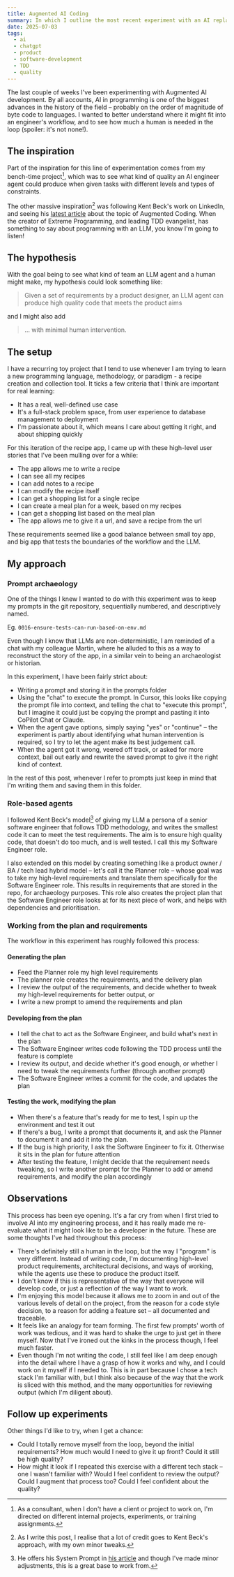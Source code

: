 ```yaml
---
title: Augmented AI Coding
summary: In which I outline the most recent experiment with an AI replacing me as an engineer (and as a product owner!)
date: 2025-07-03
tags:
  - ai
  - chatgpt
  - product
  - software-development
  - TDD
  - quality
---
```


The last couple of weeks I've been experimenting with Augmented AI development. By all accounts, AI in programming is one of the biggest advances in the history of the field – probably on the order of magnitude of byte code to languages. I wanted to better understand where it might fit into an engineer's workflow, and to see how much a human is needed in the loop (spoiler: it's not none!).

## The inspiration

Part of the inspiration for this line of experimentation comes from my bench-time project[^1], which was to see what kind of quality an AI engineer agent could produce when given tasks with different levels and types of constraints.

The other massive inspiration[^2] was following Kent Beck's work on LinkedIn, and seeing his [latest article](https://tidyfirst.substack.com/p/augmented-coding-beyond-the-vibes) about the topic of Augmented Coding. When the creator of Extreme Programming, and leading TDD evangelist, has something to say about programming with an LLM, you know I'm going to listen!

## The hypothesis

With the goal being to see what kind of team an LLM agent and a human might make, my hypothesis could look something like:

> Given a set of requirements by a product designer, an LLM agent can produce high quality code that meets the product aims

and I might also add

> ... with minimal human intervention.

## The setup

I have a recurring toy project that I tend to use whenever I am trying to learn a new programming language, methodology, or paradigm - a recipe creation and collection tool. It ticks a few criteria that I think are important for real learning:

- It has a real, well-defined use case
- It's a full-stack problem space, from user experience to database management to deployment
- I'm passionate about it, which means I care about getting it right, and about shipping quickly

For this iteration of the recipe app, I came up with these high-level user stories that I've been mulling over for a while:

- The app allows me to write a recipe
- I can see all my recipes
- I can add notes to a recipe
- I can modify the recipe itself
- I can get a shopping list for a single recipe
- I can create a meal plan for a week, based on my recipes
- I can get a shopping list based on the meal plan
- The app allows me to give it a url, and save a recipe from the url

These requirements seemed like a good balance between small toy app, and big app that tests the boundaries of the workflow and the LLM.

## My approach

### Prompt archaeology

One of the things I knew I wanted to do with this experiment was to keep my prompts in the git repository, sequentially numbered, and descriptively named.

Eg. `0016-ensure-tests-can-run-based-on-env.md`

Even though I know that LLMs are non-deterministic, I am reminded of a chat with my colleague Martin, where he alluded to this as a way to reconstruct the story of the app, in a similar vein to being an archaeologist or historian.

In this experiment, I have been fairly strict about:

- Writing a prompt and storing it in the prompts folder
- Using the "chat" to execute the prompt. In Cursor, this looks like copying the prompt file into context, and telling the chat to "execute this prompt", but I imagine it could just be copying the prompt and pasting it into CoPilot Chat or Claude.
- When the agent gave options, simply saying "yes" or "continue" – the experiment is partly about identifying what human intervention is required, so I try to let the agent make its best judgement call.
- When the agent got it wrong, veered off track, or asked for more context, bail out early and rewrite the saved prompt to give it the right kind of context.

In the rest of this post, whenever I refer to prompts just keep in mind that I'm writing them and saving them in this folder.

### Role-based agents

I followed Kent Beck's model[^3] of giving my LLM a persona of a senior software engineer that follows TDD methodology, and writes the smallest code it can to meet the test requirements. The aim is to ensure high quality code, that doesn't do too much, and is well tested. I call this my Software Engineer role.

I also extended on this model by creating something like a product owner / BA / tech lead hybrid model – let's call it the Planner role – whose goal was to take my high-level requirements and translate them specifically for the Software Engineer role. This results in requirements that are stored in the repo, for archaeology purposes. This role also creates the project plan that the Software Engineer role looks at for its next piece of work, and helps with dependencies and prioritisation.

### Working from the plan and requirements

The workflow in this experiment has roughly followed this process:

#### Generating the plan

- Feed the Planner role my high level requirements
- The planner role creates the requirements, and the delivery plan
- I review the output of the requirements, and decide whether to tweak my high-level requirements for better output, or
- I write a new prompt to amend the requirements and plan

#### Developing from the plan

- I tell the chat to act as the Software Engineer, and build what's next in the plan
- The Software Engineer writes code following the TDD process until the feature is complete
- I review its output, and decide whether it's good enough, or whether I need to tweak the requirements further (through another prompt)
- The Software Engineer writes a commit for the code, and updates the plan

#### Testing the work, modifying the plan

- When there's a feature that's ready for me to test, I spin up the environment and test it out
- If there's a bug, I write a prompt that documents it, and ask the Planner to document it and add it into the plan.
- If the bug is high priority, I ask the Software Engineer to fix it. Otherwise it sits in the plan for future attention
- After testing the feature, I might decide that the requirement needs tweaking, so I write another prompt for the Planner to add or amend requirements, and modify the plan accordingly

## Observations

This process has been eye opening. It's a far cry from when I first tried to involve AI into my engineering process, and it has really made me re-evaluate what it might look like to be a developer in the future. These are some thoughts I've had throughout this process:

- There's definitely still a human in the loop, but the way I "program" is very different. Instead of writing code, I'm documenting high-level product requirements, architectural decisions, and ways of working, while the agents use these to produce the product itself.
- I don't know if this is representative of the way that everyone will develop code, or just a reflection of the way I want to work.
- I'm enjoying this model because it allows me to zoom in and out of the various levels of detail on the project, from the reason for a code style decision, to a reason for adding a feature set – all documented and traceable.
- It feels like an analogy for team forming. The first few prompts' worth of work was tedious, and it was hard to shake the urge to just get in there myself. Now that I've ironed out the kinks in the process though, I feel much faster.
- Even though I'm not writing the code, I still feel like I am deep enough into the detail where I have a grasp of how it works and why, and I could work on it myself if I needed to. This is in part because I chose a tech stack I'm familiar with, but I think also because of the way that the work is sliced with this method, and the many opportunities for reviewing output (which I'm diligent about).

## Follow up experiments

Other things I'd like to try, when I get a chance:

- Could I totally remove myself from the loop, beyond the initial requirements? How much would I need to give it up front? Could it still be high quality?
- How might it look if I repeated this exercise with a different tech stack – one I wasn't familiar with? Would I feel confident to review the output? Could I augment that process too? Could I feel confident about the quality?

[^1]: As a consultant, when I don't have a client or project to work on, I'm directed on different internal projects, experiments, or training assignments.

[^2]: As I write this post, I realise that a lot of credit goes to Kent Beck's approach, with my own minor tweaks.

[^3]: He offers his System Prompt in [his article](https://tidyfirst.substack.com/i/166781850/appendix-system-prompt) and though I've made minor adjustments, this is a great base to work from.
